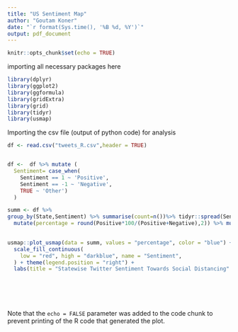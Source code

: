 ```yaml
---
title: "US Sentiment Map"
author: "Goutam Koner"
date: "`r format(Sys.time(), '%B %d, %Y')`"
output: pdf_document
---
```


```r
knitr::opts_chunk$set(echo = TRUE)
```

importing all necessary packages here

```r
library(dplyr)
library(ggplot2)
library(ggformula)
library(gridExtra)
library(grid)
library(tidyr)
library(usmap)


```

Importing the csv file (output of python code) for analysis

```r
df <- read.csv("tweets_R.csv",header = TRUE)


df <-  df %>% mutate (
  Sentiment= case_when(
    Sentiment == 1 ~ 'Positive',
    Sentiment == -1 ~ 'Negative',
    TRUE ~ 'Other')
  )

summ <- df %>% 
group_by(State,Sentiment) %>% summarise(count=n())%>% tidyr::spread(Sentiment,count) %>%
  mutate(percentage = round(Positive*100/(Positive+Negative),2)) %>% mutate(state= State)
  

usmap::plot_usmap(data = summ, values = "percentage", color = "blue") + 
  scale_fill_continuous(
    low = "red", high = "darkblue", name = "Sentiment", 
  ) + theme(legend.position = "right") +
  labs(title = "Statewise Twitter Sentiment Towards Social Distancing" , subtitle = "Scale: 0-100, positive > 50 , negative < 50")







```

Note that the `echo = FALSE` parameter was added to the code chunk to prevent printing of the R code that generated the plot.
